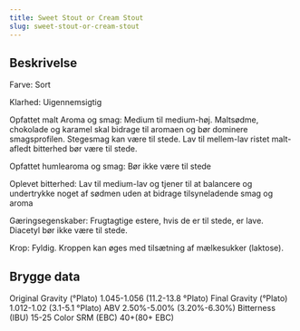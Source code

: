 ```yaml
---
title: Sweet Stout or Cream Stout
slug: sweet-stout-or-cream-stout
---
```


## Beskrivelse
Farve: Sort

Klarhed: Uigennemsigtig

Opfattet malt Aroma og smag: Medium til medium-høj. Maltsødme, chokolade og karamel skal bidrage til aromaen og bør dominere smagsprofilen. Stegesmag kan være til stede. Lav til mellem-lav ristet malt-afledt bitterhed bør være til stede.

Opfattet humlearoma og smag: Bør ikke være til stede

Oplevet bitterhed: Lav til medium-lav og tjener til at balancere og undertrykke noget af sødmen uden at bidrage tilsyneladende smag og aroma

Gæringsegenskaber: Frugtagtige estere, hvis de er til stede, er lave. Diacetyl bør ikke være til stede.

Krop: Fyldig. Kroppen kan øges med tilsætning af mælkesukker (laktose).



## Brygge data
Original Gravity (°Plato) 1.045-1.056 (11.2-13.8 °Plato)
Final Gravity  (°Plato) 1.012-1.02 (3.1-5.1 °Plato)
ABV 2.50%-5.00% (3.20%-6.30%)
Bitterness (IBU) 15-25
Color SRM (EBC) 40&#43;(80&#43; EBC)					

